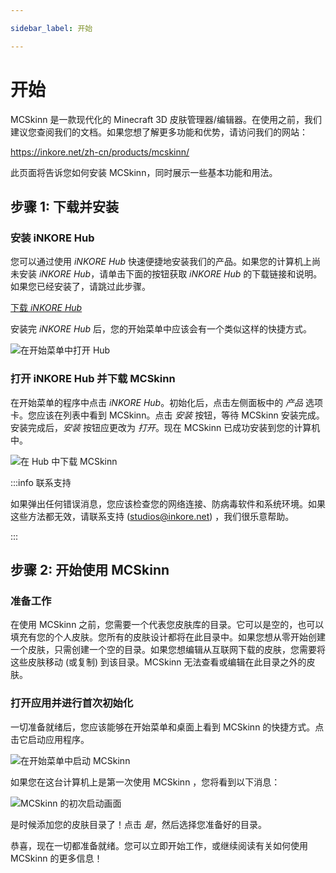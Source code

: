 ---

sidebar_label: 开始

---

# 开始

MCSkinn 是一款现代化的 Minecraft 3D 皮肤管理器/编辑器。在使用之前，我们建议您查阅我们的文档。如果您想了解更多功能和优势，请访问我们的网站：   

https://inkore.net/zh-cn/products/mcskinn/

此页面将告诉您如何安装 MCSkinn，同时展示一些基本功能和用法。

## 步骤 1: 下载并安装

### 安装 iNKORE Hub

您可以通过使用 *iNKORE Hub* 快速便捷地安装我们的产品。如果您的计算机上尚未安装 *iNKORE Hub*，请单击下面的按钮获取 *iNKORE Hub* 的下载链接和说明。如果您已经安装了，请跳过此步骤。

[下载 *iNKORE Hub*](https://inkore.net/hub-windows)

安装完 *iNKORE Hub* 后，您的开始菜单中应该会有一个类似这样的快捷方式。

![在开始菜单中打开 Hub](hub-in-start-menu.png)

### 打开 iNKORE Hub 并下载 MCSkinn

在开始菜单的程序中点击 *iNKORE Hub*。初始化后，点击左侧面板中的 *产品* 选项卡。您应该在列表中看到 MCSkinn。点击 *安装* 按钮，等待 MCSkinn 安装完成。安装完成后，*安装* 按钮应更改为 *打开*。现在 MCSkinn 已成功安装到您的计算机中。 

![在 Hub 中下载 MCSkinn](download-mcskinn-in-hub.png)

:::info 联系支持

如果弹出任何错误消息，您应该检查您的网络连接、防病毒软件和系统环境。如果这些方法都无效，请联系支持 (studios@inkore.net) ，我们很乐意帮助。

:::

## 步骤 2: 开始使用 MCSkinn

### 准备工作

在使用 MCSkinn 之前，您需要一个代表您皮肤库的目录。它可以是空的，也可以填充有您的个人皮肤。您所有的皮肤设计都将在此目录中。如果您想从零开始创建一个皮肤，只需创建一个空的目录。如果您想编辑从互联网下载的皮肤，您需要将这些皮肤移动 (或复制) 到该目录。MCSkinn 无法查看或编辑在此目录之外的皮肤。

### 打开应用并进行首次初始化

一切准备就绪后，您应该能够在开始菜单和桌面上看到 MCSkinn 的快捷方式。点击它启动应用程序。

![在开始菜单中启动 MCSkinn](start-mcskinn-in-start-menu.png)

如果您在这台计算机上是第一次使用 MCSkinn ，您将看到以下消息：

![MCSkinn 的初次启动画面](mcskinn-first-run.png)

是时候添加您的皮肤目录了！点击 *是*，然后选择您准备好的目录。

恭喜，现在一切都准备就绪。您可以立即开始工作，或继续阅读有关如何使用 MCSkinn 的更多信息！